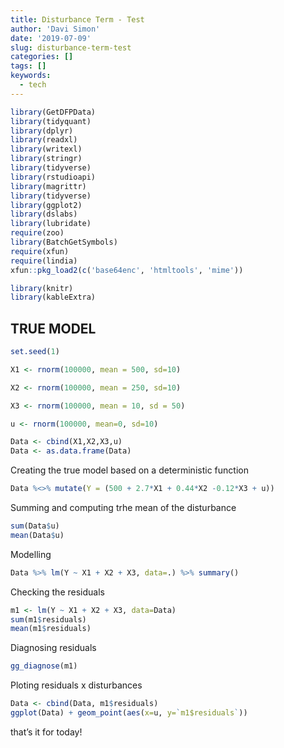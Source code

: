 ```yaml
---
title: Disturbance Term - Test
author: 'Davi Simon'
date: '2019-07-09'
slug: disturbance-term-test
categories: []
tags: []
keywords:
  - tech
---
```


```r
library(GetDFPData)
library(tidyquant)
library(dplyr)
library(readxl)
library(writexl)
library(stringr)
library(tidyverse)
library(rstudioapi)
library(magrittr)
library(tidyverse)
library(ggplot2)
library(dslabs)
library(lubridate)
require(zoo)
library(BatchGetSymbols)
require(xfun)
require(lindia)
xfun::pkg_load2(c('base64enc', 'htmltools', 'mime'))

library(knitr)
library(kableExtra)

```




## TRUE MODEL

```r

set.seed(1)

X1 <- rnorm(100000, mean = 500, sd=10)

X2 <- rnorm(100000, mean = 250, sd=10)

X3 <- rnorm(100000, mean = 10, sd = 50)

u <- rnorm(100000, mean=0, sd=10)

Data <- cbind(X1,X2,X3,u)
Data <- as.data.frame(Data)

```



Creating the true model based on a deterministic function
```r
Data %<>% mutate(Y = (500 + 2.7*X1 + 0.44*X2 -0.12*X3 + u))
```


Summing and computing trhe mean of the disturbance
```r

sum(Data$u)
mean(Data$u)
```



Modelling
```r
Data %>% lm(Y ~ X1 + X2 + X3, data=.) %>% summary()
```

Checking the residuals
```r
m1 <- lm(Y ~ X1 + X2 + X3, data=Data)
sum(m1$residuals)
mean(m1$residuals)
```


Diagnosing residuals
```r
gg_diagnose(m1)
```


Ploting residuals x disturbances
```r
Data <- cbind(Data, m1$residuals)
ggplot(Data) + geom_point(aes(x=u, y=`m1$residuals`))

```



that's it for today!